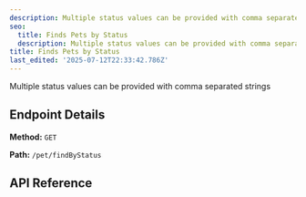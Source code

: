 ```yaml
---
description: Multiple status values can be provided with comma separated strings
seo:
  title: Finds Pets by Status
  description: Multiple status values can be provided with comma separated strings
title: Finds Pets by Status
last_edited: '2025-07-12T22:33:42.786Z'
---
```


Multiple status values can be provided with comma separated strings

## Endpoint Details

**Method:** `GET`

 

**Path:** `/pet/findByStatus`

## API Reference

<apiReference schemaFile="Swagger-Petstore.json|GET:/pet/findByStatus" />
